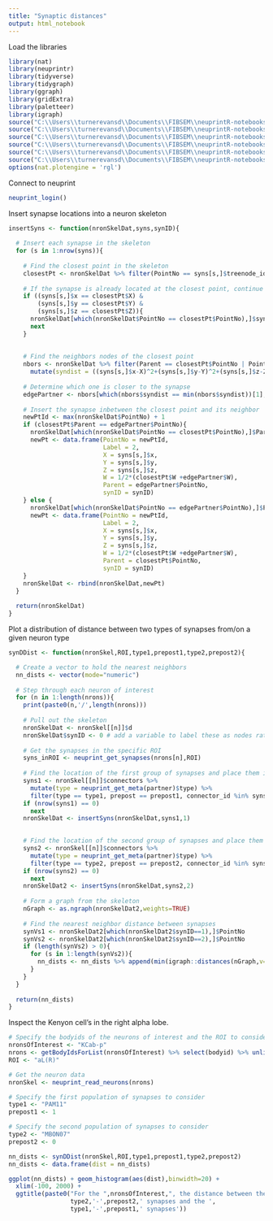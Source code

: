 ```yaml
---
title: "Synaptic distances"
output: html_notebook
---
```


Load the libraries
```r
library(nat)
library(neuprintr)
library(tidyverse)
library(tidygraph)
library(ggraph)
library(gridExtra)
library(paletteer)
library(igraph)
source("C:\\Users\\turnerevansd\\Documents\\FIBSEM\\neuprintR-notebooks\\pathways.R")
source("C:\\Users\\turnerevansd\\Documents\\FIBSEM\\neuprintR-notebooks\\R\\supertypeUtils.R")
source("C:\\Users\\turnerevansd\\Documents\\FIBSEM\\neuprintR-notebooks\\visualizeConnectivityTables.R")
source("C:\\Users\\turnerevansd\\Documents\\FIBSEM\\neuprintR-notebooks\\neuprintQueryUtils.R")
source("C:\\Users\\turnerevansd\\Documents\\FIBSEM\\neuprintR-notebooks\\colorCodeLookup.R")
source("C:\\Users\\turnerevansd\\Documents\\FIBSEM\\neuprintR-notebooks\\FBNetworkVisUtils.R")
options(nat.plotengine = 'rgl')
```

Connect to neuprint
```r
neuprint_login()
```

Insert synapse locations into a neuron skeleton
```r
insertSyns <- function(nronSkelDat,syns,synID){
  
  # Insert each synapse in the skeleton
  for (s in 1:nrow(syns)){
    
    # Find the closest point in the skeleton
    closestPt <- nronSkelDat %>% filter(PointNo == syns[s,]$treenode_id)
    
    # If the synapse is already located at the closest point, continue
    if ((syns[s,]$x == closestPt$X) & 
        (syns[s,]$y == closestPt$Y) &
        (syns[s,]$z == closestPt$Z)){
      nronSkelDat[which(nronSkelDat$PointNo == closestPt$PointNo),]$synID <- synID
      next
    }
      
    
    # Find the neighbors nodes of the closest point
    nbors <- nronSkelDat %>% filter(Parent == closestPt$PointNo | PointNo == closestPt$Parent) %>%
      mutate(syndist = ((syns[s,]$x-X)^2+(syns[s,]$y-Y)^2+(syns[s,]$z-Z)^2))
    
    # Determine which one is closer to the synapse
    edgePartner <- nbors[which(nbors$syndist == min(nbors$syndist))[1],]
    
    # Insert the synapse inbetween the closest point and its neighbor
    newPtId <- max(nronSkelDat$PointNo) + 1
    if (closestPt$Parent == edgePartner$PointNo){
      nronSkelDat[which(nronSkelDat$PointNo == closestPt$PointNo),]$Parent <- newPtId
      newPt <- data.frame(PointNo = newPtId,
                          Label = 2,
                          X = syns[s,]$x,
                          Y = syns[s,]$y,
                          Z = syns[s,]$z,
                          W = 1/2*(closestPt$W +edgePartner$W),
                          Parent = edgePartner$PointNo,
                          synID = synID)
    } else {
      nronSkelDat[which(nronSkelDat$PointNo == edgePartner$PointNo),]$Parent <- newPtId
      newPt <- data.frame(PointNo = newPtId,
                          Label = 2,
                          X = syns[s,]$x,
                          Y = syns[s,]$y,
                          Z = syns[s,]$z,
                          W = 1/2*(closestPt$W +edgePartner$W),
                          Parent = closestPt$PointNo,
                          synID = synID)
    }
    nronSkelDat <- rbind(nronSkelDat,newPt)
  }
  
  return(nronSkelDat)
}
```

Plot a distribution of distance between two types of synapses from/on a given neuron type
```r
synDDist <- function(nronSkel,ROI,type1,prepost1,type2,prepost2){

  # Create a vector to hold the nearest neighbors
  nn_dists <- vector(mode="numeric")
  
  # Step through each neuron of interest
  for (n in 1:length(nrons)){
    print(paste0(n,'/',length(nrons)))
    
    # Pull out the skeleton
    nronSkelDat <- nronSkel[[n]]$d
    nronSkelDat$synID <- 0 # add a variable to label these as nodes rather than as synapses
    
    # Get the synapses in the specific ROI
    syns_inROI <- neuprint_get_synapses(nrons[n],ROI)
    
    # Find the location of the first group of synapses and place them in the skeleton
    syns1 <- nronSkel[[n]]$connectors %>% 
      mutate(type = neuprint_get_meta(partner)$type) %>% 
      filter(type == type1, prepost == prepost1, connector_id %in% syns_inROI$connector_id)
    if (nrow(syns1) == 0)
      next
    nronSkelDat <- insertSyns(nronSkelDat,syns1,1)
    

    # Find the location of the second group of synapses and place them in the skeleton
    syns2 <- nronSkel[[n]]$connectors %>% 
      mutate(type = neuprint_get_meta(partner)$type) %>% 
      filter(type == type2, prepost == prepost2, connector_id %in% syns_inROI$connector_id)
    if (nrow(syns2) == 0)
      next
    nronSkelDat2 <- insertSyns(nronSkelDat,syns2,2)
    
    # Form a graph from the skeleton
    nGraph <- as.ngraph(nronSkelDat2,weights=TRUE)
    
    # Find the nearest neighbor distance between synapses
    synVs1 <- nronSkelDat2[which(nronSkelDat2$synID==1),]$PointNo
    synVs2 <- nronSkelDat2[which(nronSkelDat2$synID==2),]$PointNo
    if (length(synVs2) > 0){
      for (s in 1:length(synVs2)){
        nn_dists <- nn_dists %>% append(min(igraph::distances(nGraph,v=synVs2[s],to=synVs1)))
      }
    }
  }
  
  return(nn_dists)
}
```

Inspect the Kenyon cell's in the right alpha lobe.
```r
# Specify the bodyids of the neurons of interest and the ROI to consider
nronsOfInterest <- "KCab-p"
nrons <- getBodyIdsForList(nronsOfInterest) %>% select(bodyid) %>% unlist() %>% as.numeric()
ROI <- "aL(R)"

# Get the neuron data
nronSkel <- neuprint_read_neurons(nrons)

# Specify the first population of synapses to consider
type1 <- "PAM11"
prepost1 <- 1

# Specify the second population of synapses to consider
type2 <- "MBON07"
prepost2 <- 0

nn_dists <- synDDist(nronSkel,ROI,type1,prepost1,type2,prepost2)
nn_dists <- data.frame(dist = nn_dists) 

ggplot(nn_dists) + geom_histogram(aes(dist),binwidth=20) +
  xlim(-100, 2000) +
  ggtitle(paste0("For the ",nronsOfInterest,", the distance between the ",
                 type2,'-',prepost2,' synapses and the ',
                 type1,'-',prepost1,' synapses'))
```
